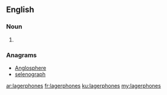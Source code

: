 ==English==

===Noun===
{{head|en|noun plural form}}

# {{plural of|lagerphone|lang=en}}

===Anagrams===
* [[Anglosphere#English|Anglosphere]]
* [[selenograph#English|selenograph]]

[[ar:lagerphones]]
[[fr:lagerphones]]
[[ku:lagerphones]]
[[my:lagerphones]]